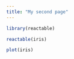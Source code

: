 ```yaml
---
title: "My second page"
---
```


```r
library(reactable)


```

```r
reactable(iris)
```

```r
plot(iris)
```

